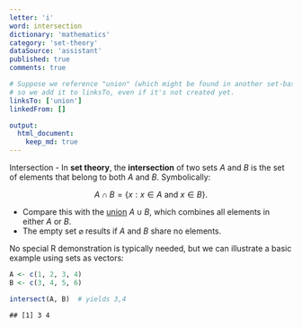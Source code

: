 ```yaml
---
letter: 'i'
word: intersection
dictionary: 'mathematics'
category: 'set-theory'
dataSource: 'assistant'
published: true
comments: true

# Suppose we reference "union" (which might be found in another set-based definition),
# so we add it to linksTo, even if it's not created yet.
linksTo: ['union']
linkedFrom: []

output:
  html_document:
    keep_md: true
---
```




<a id="intersection">Intersection</a> - In **set theory**, the **intersection** of two sets $A$ and $B$ is the set of elements that belong to both $A$ and $B$. Symbolically:

$$
A \cap B = \{ x : x \in A \text{ and } x \in B \}.
$$

- Compare this with the [union](#union) $A \cup B$, which combines all elements in either $A$ or $B$.
- The empty set $\varnothing$ results if $A$ and $B$ share no elements.

No special R demonstration is typically needed, but we can illustrate a basic example using sets as vectors:


``` r
A <- c(1, 2, 3, 4)
B <- c(3, 4, 5, 6)

intersect(A, B)  # yields 3,4
```

```
## [1] 3 4
```
